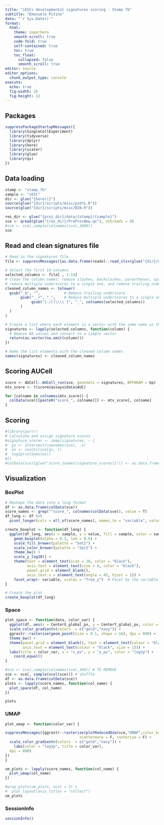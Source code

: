 ```yaml
---
title: "iESCs developmental signatures scoring - Stamp 7b"
subtitle: "Emanuele Pitino"
date: "`r Sys.Date()`"
format: 
  html:
    theme: superhero
    smooth-scroll: true
    code-fold: true
    self-contained: true
    toc: true
    toc_float: 
      collapsed: false
      smooth_scroll: true
editor: source
editor_options: 
  chunk_output_type: console
execute:
  echo: true
  fig-width: 16     
  fig-height: 12 
---
```


## Packages

```r
suppressPackageStartupMessages({
  library(SingleCellExperiment)
  library(tidyverse)
  library(dplyr)
  library(here)
  library(scater)
  library(glue)
  library(qs)
})
```

## Data loading

```r
stamp <- "stamp_7b"
sample <- "iESC"
dir <- glue("{here()}")
source(glue("{dir}/scripts/misc/paths.R"))
source(glue("{dir}/scripts/misc/BIN.R"))

res_dir <- glue("{proj_dir}/data/{stamp}/{sample}")
sce <- qread(glue("{res_dir}/PreProcNew.qs"), nthreads = 8)
#sce <- sce[,sample(colnames(sce),1000)]
sce 
```

## Read and clean signatures file

```r
# Read in the signatures file
file <- suppressMessages({as.data.frame(readxl::read_xlsx(glue("{dir}/data/stamp_7b/curated_markers/SullivanLab_Gastrulation Marker Genes.xlsx")))})

# Select the first 14 columns
selected_columns <- file[ , 1:14]
# Clean the column names: remove slashes, backslashes, parentheses, spaces, convert to lowercase # and
# reduce multiple underscores to a single one, and remove trailing underscores
cleaned_column_names <- tolower(
  gsub("_$", "",           # Remove trailing underscore
       gsub("__+", "_",    # Reduce multiple underscores to a single one
            gsub("[-/()\\\\ ]", "_", colnames(selected_columns))  
       )
  )
)

# Create a list where each element is a vector with the same name as the column, without NAs
signatures <- lapply(selected_columns, function(column) {
  # Remove NA values and convert to a simple vector
  return(as.vector(na.omit(column)))
})

# Name the list elements with the cleaned column names
names(signatures) <- cleaned_column_names
```

## Scoring AUCell
```r
score <- AUCell::AUCell_run(sce, geneSets = signatures, BPPARAM = bp)
mtx_score <- t(score@assays@data$AUC)
```

```r
for (colname in colnames(mtx_score)) {
  colData(sce)[[paste0("score_", colname)]] <- mtx_score[, colname]
}
```

## Scoring

```r
#library(purrr)
# Calculate and assign signature scores 
#signature_scores <- imap(signatures, ~ {
#  gs <- intersect(rownames(sce), .x)
#  es <- counts(sce[gs, ])
#  log1p(colSums(es))
#})
#colData(sce)[glue("score_{names(signature_scores)}")] <- as.data.frame(signature_scores)
```

## Visualization

### BoxPlot

```r
# Reshape the data into a long format
df <- as.data.frame(colData(sce))
score_names <- grep("^score_", colnames(colData(sce)), value = T)
df_long <- df %>%
  pivot_longer(cols = all_of(score_names), names_to = "variable", values_to = "value")
```

```r
create_boxplot <- function(df_long) {
  ggplot(df_long, aes(x = sample, y = value, fill = sample, color = sample)) + 
    geom_boxplot(alpha = 0.3, lwd = 0.6) + 
    scale_fill_brewer(palette = "Set2") + 
    scale_color_brewer(palette = "Set2") + 
    theme_bw() + 
    scale_y_log10() +
    theme(text = element_text(size = 10, color = "black"),
          axis.text = element_text(size = 8, color = "black"),
          panel.grid = element_blank(),
          axis.text.x = element_text(angle = 45, hjust = 1)) +
    facet_wrap(~ variable, scales = "free_y")  # Facet by the variable column
}

# Create the plot
create_boxplot(df_long)
```

### Space

```r
plot_space <- function(data, color_var) {
  ggplot(df, aes(x = CenterX_global_px, y = CenterY_global_px, color = .data[[color_var]])) + 
  scale_color_gradientn(colors  = c("gold","navy")) +
  ggrastr::rasterise(geom_point(size = 0.1, shape = 16), dpi = 600) +
  theme_bw() + 
  theme(panel.grid = element_blank(), text = element_text(colour = "black", size = 20), 
        axis.text = element_text(colour = "black", size = 15)) +
  labs(title = color_var, x = "x_px", y = "y_px", color = "log1p") + 
    coord_equal()
}
```

```r
#sce <- sce[,sample(colnames(sce),100)] # TO REMOVE
sce <- sce[, sample(ncol(sce))] # shuffle
df <- as.data.frame(colData(sce))
plots <- lapply(score_names, function(col_name) {
  plot_space(df, col_name)
})

plots
```

### UMAP

```r
plot_umap <- function(color_var) {

suppressMessages({ggrastr::rasterise(plotReducedDim(sce,"UMAP",color_by = color_var,point_size = 0.01,
                                  scattermore = F, rasterise = F) +
  scale_color_gradientn(colors  = c("gold","navy")) +
    labs(color = "log1p", title = color_var),
  dpi = 800)
})
}
```

```r
um_plots <- lapply(score_names, function(col_name) {
  plot_umap(col_name)
})

#wrap_plots(um_plots, ncol = 3) + 
#  plot_layout(axis_titles = "collect")
um_plots
```

### SessionInfo
```r
sessionInfo()
```

